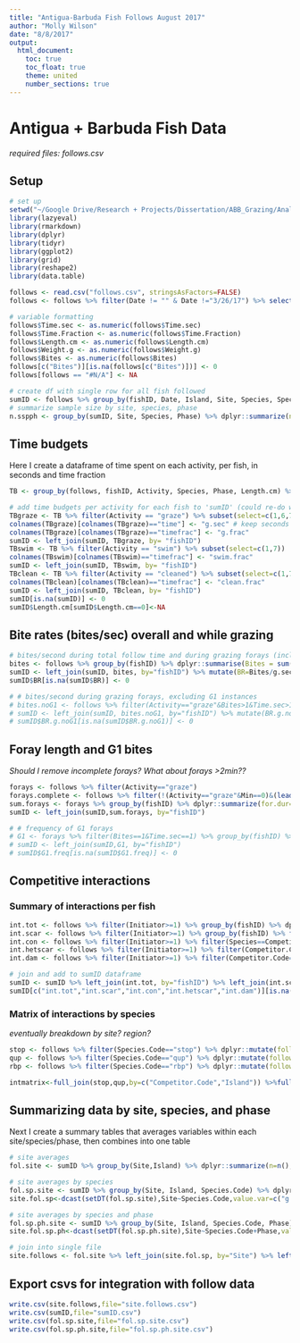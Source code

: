 ```yaml
---
title: "Antigua-Barbuda Fish Follows August 2017"
author: "Molly Wilson"
date: "8/8/2017"
output:
  html_document:
    toc: true
    toc_float: true
    theme: united
    number_sections: true
---
```

# Antigua + Barbuda Fish Data
*required files: follows.csv*

## Setup

```r
# set up
setwd("~/Google Drive/Research + Projects/Dissertation/ABB_Grazing/Analysis")
library(lazyeval)
library(rmarkdown)
library(dplyr)
library(tidyr)
library(ggplot2)
library(grid)
library(reshape2)
library(data.table)
```

```r
follows <- read.csv("follows.csv", stringsAsFactors=FALSE) 
follows <- follows %>% filter(Date != "" & Date !="3/26/17") %>% select(-Activity.Code) %>% unite("fishID",c(Site,Diver,Date,Time,Follow.Number),sep=".", remove=FALSE)

# variable formatting
follows$Time.sec <- as.numeric(follows$Time.sec)
follows$Time.Fraction <- as.numeric(follows$Time.Fraction)
follows$Length.cm <- as.numeric(follows$Length.cm)
follows$Weight.g <- as.numeric(follows$Weight.g)
follows$Bites <- as.numeric(follows$Bites)
follows[c("Bites")][is.na(follows[c("Bites")])] <- 0
follows[follows == "#N/A"] <- NA

# create df with single row for all fish followed
sumID <- follows %>% group_by(fishID, Date, Island, Site, Species, Species.Code, Phase, Length.cm, Weight.g, Follow.sec) %>% dplyr::summarize()
# summarize sample size by site, species, phase
n.sspph <- group_by(sumID, Site, Species, Phase) %>% dplyr::summarize(n=n())

```

## Time budgets 
Here I create a dataframe of time spent on each activity, per fish, in seconds and time fraction
```r
TB <- group_by(follows, fishID, Activity, Species, Phase, Length.cm) %>% dplyr::summarize(time = sum(Time.sec), timefrac = sum(Time.Fraction))

# add time budgets per activity for each fish to 'sumID' (could re-do with dcast....)
TBgraze <- TB %>% filter(Activity == "graze") %>% subset(select=c(1,6,7))
colnames(TBgraze)[colnames(TBgraze)=="time"] <- "g.sec" # keep seconds for calculating grazing rates
colnames(TBgraze)[colnames(TBgraze)=="timefrac"] <- "g.frac"
sumID <- left_join(sumID, TBgraze, by= "fishID")
TBswim <- TB %>% filter(Activity == "swim") %>% subset(select=c(1,7))
colnames(TBswim)[colnames(TBswim)=="timefrac"] <- "swim.frac"
sumID <- left_join(sumID, TBswim, by= "fishID")
TBclean <- TB %>% filter(Activity == "cleaned") %>% subset(select=c(1,7))
colnames(TBclean)[colnames(TBclean)=="timefrac"] <- "clean.frac"
sumID <- left_join(sumID, TBclean, by= "fishID")
sumID[is.na(sumID)] <- 0
sumID$Length.cm[sumID$Length.cm==0]<-NA
```

## Bite rates (bites/sec) overall and while grazing
```r
# bites/second during total follow time and during grazing forays (including G1 instances)
bites <- follows %>% group_by(fishID) %>% dplyr::summarise(Bites = sum(Bites))
sumID <- left_join(sumID, bites, by="fishID") %>% mutate(BR=Bites/g.sec,FR=Bites/Follow.sec*60*60,TDB=Bites/Follow.sec*60*60*10.5)
sumID$BR[is.na(sumID$BR)] <- 0

# # bites/second during grazing forays, excluding G1 instances
# bites.noG1 <- follows %>% filter(Activity=="graze"&Bites>1&Time.sec>1) %>% group_by(fishID) %>% dplyr::summarize(Bites.noG1 = sum(Bites), g.sec.noG1=sum(Time.sec)) 
# sumID <- left_join(sumID, bites.noG1, by="fishID") %>% mutate(BR.g.noG1=Bites.noG1/g.sec.noG1)
# sumID$BR.g.noG1[is.na(sumID$BR.g.noG1)] <- 0
```

## Foray length and G1 bites
*Should I remove incomplete forays? What about forays >2min??*
```r
forays <- follows %>% filter(Activity=="graze")
forays.complete <- follows %>% filter(!(Activity=="graze"&Min==0)&(lead(Activity)=="end")) # only complete forays, but not sure if I should actually exclude incomplete?
sum.forays <- forays %>% group_by(fishID) %>% dplyr::summarize(for.dur=mean(Time.sec),for.bites=mean(Bites))
sumID <- left_join(sumID,sum.forays, by="fishID")

# # frequency of G1 forays
# G1 <- forays %>% filter(Bites==1&Time.sec==1) %>% group_by(fishID) %>% dplyr::summarize(G1.freq=n())
# sumID <- left_join(sumID,G1, by="fishID")
# sumID$G1.freq[is.na(sumID$G1.freq)] <- 0
```

## Competitive interactions

### Summary of interactions per fish
```r
int.tot <- follows %>% filter(Initiator>=1) %>% group_by(fishID) %>% dplyr::summarise(int.tot=n())
int.scar <- follows %>% filter(Initiator>=1) %>% group_by(fishID) %>% filter(Competitor.Code=="stop" | Competitor.Code=="qup" | Competitor.Code=="rbp" | Competitor.Code=="prp" | Competitor.Code=="strp" | Competitor.Code=="rtp" | Competitor.Code=="ytp") %>% dplyr::summarise(int.scar=n())# total interaction instances
int.con <- follows %>% filter(Initiator>=1) %>% filter(Species==Competitor.Species) %>% group_by(fishID) %>% dplyr::summarise(int.con=n()) # interactions with conspecifics
int.hetscar <- follows %>% filter(Initiator>=1) %>% filter(Competitor.Code=="stop" | Competitor.Code=="qup" | Competitor.Code=="rbp") %>% filter(Species!=Competitor.Species) %>% group_by(fishID) %>% dplyr::summarise(int.hetscar=n()) # interactions with other scarid species
int.dam <- follows %>% filter(Initiator>=1) %>% filter(Competitor.Code=="dam") %>% group_by(fishID) %>% dplyr::summarise(int.dam=n()) # interactions with damselfish

# join and add to sumID dataframe
sumID <- sumID %>% left_join(int.tot, by="fishID") %>% left_join(int.scar, by="fishID") %>% left_join(int.con, by="fishID") %>% left_join(int.hetscar, by="fishID") %>% left_join(int.dam, by="fishID")
sumID[c("int.tot","int.scar","int.con","int.hetscar","int.dam")][is.na(sumID[c("int.tot","int.scar","int.con","int.hetscar","int.dam")])] <- 0
```

### Matrix of interactions by species
*eventually breakdown by site? region?*
```r
stop <- follows %>% filter(Species.Code=="stop") %>% dplyr::mutate(follows=n()) %>% filter(Competitor.Code %in% c("stop","qup","rbp","prp","rtp","strp")) %>% dplyr::group_by(Competitor.Code,Island) %>% dplyr::summarize(stop=n())
qup <- follows %>% filter(Species.Code=="qup") %>% dplyr::mutate(follows=n()) %>% filter(Competitor.Code %in% c("stop","qup","rbp","prp","rtp","strp")) %>% dplyr::group_by(Competitor.Code,Island) %>% dplyr::summarize(qup=n())
rbp <- follows %>% filter(Species.Code=="rbp") %>% dplyr::mutate(follows=n()) %>% filter(Competitor.Code %in% c("stop","qup","rbp","prp","rtp","strp")) %>% dplyr::group_by(Competitor.Code,Island) %>% dplyr::summarize(rbp=n())

intmatrix<-full_join(stop,qup,by=c("Competitor.Code","Island")) %>%full_join(rbp,by=c("Competitor.Code","Island"))
```


## Summarizing data by site, species, and phase
Next I create a summary tables that averages variables within each site/species/phase, then combines into one table
```r
# site averages
fol.site <- sumID %>% group_by(Site,Island) %>% dplyr::summarize(n=n(),g.frac.mean=mean(g.frac),g.frac.se=sd(g.frac)/sqrt(n),BR.mean=mean(BR,na.rm=TRUE),BR.se=sd(BR,na.rm=TRUE)/sqrt(n),FR.mean=mean(FR),FR.se=sd(FR)/sqrt(n),for.dur.mean=mean(for.dur,na.rm=TRUE),for.dur.se=sd(for.dur,na.rm=TRUE)/sqrt(n),for.bites.mean=mean(for.bites,na.rm=TRUE),for.bites.se=sd(for.bites,na.rm=TRUE)/sqrt(n),int.tot.mean=mean(int.tot),int.tot.se=sd(int.tot)/sqrt(n), int.scar.mean=mean(int.scar),int.scar.se=sd(int.scar)/sqrt(n), int.con.mean=mean(int.con),int.con.se=sd(int.con)/sqrt(n), int.hetscar.mean=mean(int.hetscar),int.hetscar.se=sd(int.hetscar)/sqrt(n), int.dam.mean=mean(int.dam),int.dam.se=sd(int.dam)/sqrt(n)) %>% select(-n)

# site averages by species
fol.sp.site <- sumID %>% group_by(Site, Island, Species.Code) %>% dplyr::summarize(n=n(),g.frac.mean=mean(g.frac),g.frac.se=sd(g.frac)/sqrt(n),BR.mean=mean(BR,na.rm=TRUE),BR.se=sd(BR,na.rm=TRUE)/sqrt(n),FR.mean=mean(FR),FR.se=sd(FR)/sqrt(n),for.dur.mean=mean(for.dur,na.rm=TRUE),for.dur.se=sd(for.dur,na.rm=TRUE)/sqrt(n),for.bites.mean=mean(for.bites,na.rm=TRUE),for.bites.se=sd(for.bites,na.rm=TRUE)/sqrt(n), int.tot.mean=mean(int.tot),int.tot.se=sd(int.tot)/sqrt(n), int.scar.mean=mean(int.scar),int.scar.se=sd(int.scar)/sqrt(n), int.con.mean=mean(int.con),int.con.se=sd(int.con)/sqrt(n), int.hetscar.mean=mean(int.hetscar),int.hetscar.se=sd(int.hetscar)/sqrt(n), int.dam.mean=mean(int.dam),int.dam.se=sd(int.dam)/sqrt(n)) %>% select(-n) 
site.fol.sp<-dcast(setDT(fol.sp.site),Site~Species.Code,value.var=c("g.frac.mean","g.frac.se","int.scar.mean","int.scar.se"))

# site averages by species and phase
fol.sp.ph.site <- sumID %>% group_by(Site, Island, Species.Code, Phase) %>% dplyr::summarize(n=n(),g.frac.mean=mean(g.frac),g.frac.se=sd(g.frac)/sqrt(n),BR.mean=mean(BR,na.rm=TRUE),BR.se=sd(BR,na.rm=TRUE)/sqrt(n),FR.mean=mean(FR),FR.se=sd(FR)/sqrt(n),for.dur.mean=mean(for.dur,na.rm=TRUE),for.dur.se=sd(for.dur,na.rm=TRUE)/sqrt(n),for.bites.mean=mean(for.bites,na.rm=TRUE),for.bites.se=sd(for.bites,na.rm=TRUE)/sqrt(n), int.tot.mean=mean(int.tot),int.tot.se=sd(int.tot)/sqrt(n), int.scar.mean=mean(int.scar),int.scar.se=sd(int.scar)/sqrt(n), int.con.mean=mean(int.con),int.con.se=sd(int.con)/sqrt(n), int.hetscar.mean=mean(int.hetscar),int.hetscar.se=sd(int.hetscar)/sqrt(n), int.dam.mean=mean(int.dam),int.dam.se=sd(int.dam)/sqrt(n)) %>% select(-n)
site.fol.sp.ph<-dcast(setDT(fol.sp.ph.site),Site~Species.Code+Phase,value.var=c("g.frac.mean","g.frac.se","int.scar.mean","int.scar.se"))

# join into single file
site.follows <- fol.site %>% left_join(site.fol.sp, by="Site") %>% left_join(site.fol.sp.ph, by="Site")
```

## Export csvs for integration with follow data
```r
write.csv(site.follows,file="site.follows.csv")
write.csv(sumID,file="sumID.csv")
write.csv(fol.sp.site,file="fol.sp.site.csv")
write.csv(fol.sp.ph.site,file="fol.sp.ph.site.csv")
```



